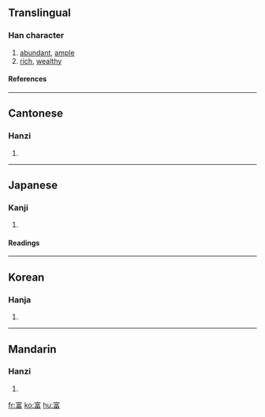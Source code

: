 {{see|冨}}

==Translingual==
===Han character===
{{Han char|rn=40|rad=宀|as=09|sn=12|four=3060<sub>6</sub>|canj=十一口田 (JMRW)}}
# [[abundant]], [[ample]]
# [[rich]], [[wealthy]]
====References====
{{Han ref|kx=0288.270|dkj=07230|dj=0571.220|hdz=20942.040|uh=5BCC|ud=23500|bh=B449|bd=46153}}
----
==Cantonese==
===Hanzi===
{{yue-hanzi|jyut=|y=fu3}}
# {{defn|Cantonese}}
----
==Japanese==
===Kanji===
{{ja-kanji|grade=5|rs=宀09}}
# {{defn|Japanese}} 
====Readings====
{{ja-readings|on=[[ふ]] (fu), [[ふう]] (fū)|kun=[[とむ]] (tomu), [[とみ]] (tomi)}}
----
==Korean==
===Hanja===
{{ko-hanja|hangeul=부|rv=bu|mr=pu}}
# {{defn|Korean}}
----
==Mandarin==
===Hanzi===
{{cmn-hanzi|pin=[[fù]] (fu4)|wg=fu<sup>4</sup>}}
# {{defn|Mandarin}}

[[fr:富]]
[[ko:富]]
[[hu:富]]